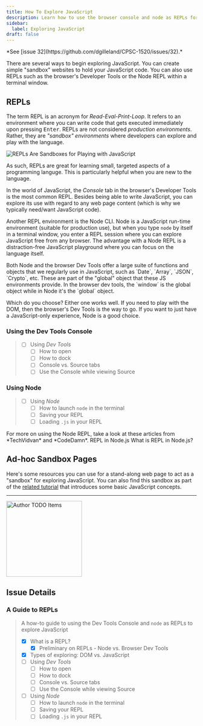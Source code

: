 ```yaml
---
title: How To Explore JavaScript
description: Learn how to use the browser console and node as REPLs for learning JavaScript
sidebar:
  label: Exploring JavaScript
draft: false
---
```



<Aside title="Work-In-Progress (WIP)" type="caution">
*See [issue 32](https://github.com/dgilleland/CPSC-1520/issues/32).*
</Aside>

There are several ways to begin exploring JavaScript. You can create simple "sandbox" websites to hold your JavaScript code. You can also use REPLs such as the browser's Developer Tools or the Node REPL within a terminal window.

## REPLs

The term REPL is an acronym for *Read-Eval-Print-Loop*. It refers to an environment where you can write code that gets executed immediately upon pressing <kbd>Enter</kbd>. REPLs are not considered *production environments*. Rather, they are *"sandbox" environments* where developers can explore and play with the language.

<Image src={toy} alt="REPLs Are Sandboxes for Playing with JavaScript" />


As such, REPLs are great for learning small, targeted aspects of a programming languge. This is particularly helpful when you are new to the language.

In the world of JavaScript, the *Console* tab in the browser's Developer Tools is the most common REPL. Besides being able to write JavaScript, you can explore its use with regard to any web page content (which is why we typically need/want JavaScript code).

Another REPL environment is the Node CLI. Node is a JavaScript run-time environment (suitable for production use), but when you type `node` by itself in a terminal window, you enter a REPL session where you can explore JavaScript free from any browser. The advantage with a Node REPL is a distraction-free JavaScript playground where you can focus on the language itself.

<Aside type="tip">
Both Node and the browser Dev Tools offer a large suite of functions and objects that we regularly use in JavaScript, such as `Date`, `Array`, `JSON`, `Crypto`, etc. These are part of the "global" object that these JS environments provide. In the browser dev tools, the `window` is the global object while in Node it's the `global` object.
</Aside>

Which do you choose? Either one works well. If you need to play with the DOM, then the browser's Dev Tools is the way to go. If you want to just have a JavaScript-only experience, Node is a good choice.


### Using the Dev Tools Console

> - [ ] Using *Dev Tools*
>   - [ ] How to open
>   - [ ] How to dock
>   - [ ] Console vs. Source tabs
>   - [ ] Use the Console while viewing Source

### Using Node

> - [ ] Using *Node*
>   - [ ] How to launch `node` in the terminal
>   - [ ] Saving your REPL
>   - [ ] Loading `.js` in your REPL

<Card title="Further Reading">
  For more on using the Node REPL, take a look at these articles from *TechVidvan* and *CodeDamn*.

<CardGrid>
  <LinkButton href="https://techvidvan.com/tutorials/repl-terminal-nodejs/" target="blank" icon='external' title="(by TechVidvan)">REPL in Node.js</LinkButton>
  <LinkButton href="https://codedamn.com/news/nodejs/repl-in-node-js" target="_blank" icon="external" variant="secondary" title="(by CodeDamn)">What is REPL in Node.js?</LinkButton>
</CardGrid>
</Card>

## Ad-hoc Sandbox Pages


Here's some resources you can use for a stand-along web page to act as a "sandbox" for exploring JavaScript. You can also find this sandbox as part of the [related tutorial](/CPSC-1520/tutorials/0050/) that introduces some basic JavaScript concepts.

<Sandbox />

----


<Image src={todo} alt="Author TODO Items" class="float-start mr-3" width="200" />

## Issue Details

### A Guide to REPLs

> A how-to guide to using the Dev Tools Console and `node` as REPLs to explore JavaScript
> 
> - [x] What is a REPL?
>   - [x] Preliminary on REPLs - Node vs. Browser Dev Tools
> - [x] Types of exploring: DOM vs. JavaScript
> - [ ] Using *Dev Tools*
>   - [ ] How to open
>   - [ ] How to dock
>   - [ ] Console vs. Source tabs
>   - [ ] Use the Console while viewing Source
> - [ ] Using *Node*
>   - [ ] How to launch `node` in the terminal
>   - [ ] Saving your REPL
>   - [ ] Loading `.js` in your REPL
